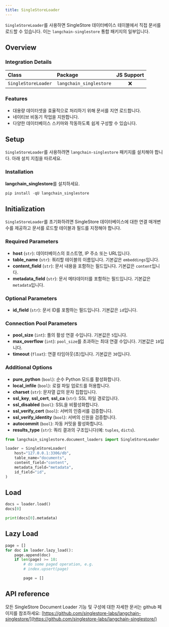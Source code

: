 ```yaml
---
title: SingleStoreLoader
---
```


`SingleStoreLoader`를 사용하면 SingleStore 데이터베이스 테이블에서 직접 문서를 로드할 수 있습니다. 이는 `langchain-singlestore` 통합 패키지의 일부입니다.

## Overview

### Integration Details

| Class | Package | JS Support |
| :--- | :--- | :---: |
| `SingleStoreLoader` | `langchain_singlestore` | ❌ |

### Features

- 대용량 데이터셋을 효율적으로 처리하기 위해 문서를 지연 로드합니다.
- 네이티브 비동기 작업을 지원합니다.
- 다양한 데이터베이스 스키마와 작동하도록 쉽게 구성할 수 있습니다.

## Setup

`SingleStoreLoader`를 사용하려면 `langchain-singlestore` 패키지를 설치해야 합니다. 아래 설치 지침을 따르세요.

### Installation

**langchain_singlestore**를 설치하세요.

```python
pip install -qU langchain_singlestore
```

## Initialization

`SingleStoreLoader`를 초기화하려면 SingleStore 데이터베이스에 대한 연결 매개변수를 제공하고 문서를 로드할 테이블과 필드를 지정해야 합니다.

### Required Parameters

- **host** (`str`): 데이터베이스의 호스트명, IP 주소 또는 URL입니다.
- **table_name** (`str`): 쿼리할 테이블의 이름입니다. 기본값은 `embeddings`입니다.
- **content_field** (`str`): 문서 내용을 포함하는 필드입니다. 기본값은 `content`입니다.
- **metadata_field** (`str`): 문서 메타데이터를 포함하는 필드입니다. 기본값은 `metadata`입니다.

### Optional Parameters

- **id_field** (`str`): 문서 ID를 포함하는 필드입니다. 기본값은 `id`입니다.

### Connection Pool Parameters

- **pool_size** (`int`): 풀의 활성 연결 수입니다. 기본값은 `5`입니다.
- **max_overflow** (`int`): `pool_size`를 초과하는 최대 연결 수입니다. 기본값은 `10`입니다.
- **timeout** (`float`): 연결 타임아웃(초)입니다. 기본값은 `30`입니다.

### Additional Options

- **pure_python** (`bool`): 순수 Python 모드를 활성화합니다.
- **local_infile** (`bool`): 로컬 파일 업로드를 허용합니다.
- **charset** (`str`): 문자열 값의 문자 집합입니다.
- **ssl_key**, **ssl_cert**, **ssl_ca** (`str`): SSL 파일 경로입니다.
- **ssl_disabled** (`bool`): SSL을 비활성화합니다.
- **ssl_verify_cert** (`bool`): 서버의 인증서를 검증합니다.
- **ssl_verify_identity** (`bool`): 서버의 신원을 검증합니다.
- **autocommit** (`bool`): 자동 커밋을 활성화합니다.
- **results_type** (`str`): 쿼리 결과의 구조입니다(예: `tuples`, `dicts`).

```python
from langchain_singlestore.document_loaders import SingleStoreLoader

loader = SingleStoreLoader(
    host="127.0.0.1:3306/db",
    table_name="documents",
    content_field="content",
    metadata_field="metadata",
    id_field="id",
)
```

## Load

```python
docs = loader.load()
docs[0]
```

```python
print(docs[0].metadata)
```

## Lazy Load

```python
page = []
for doc in loader.lazy_load():
    page.append(doc)
    if len(page) >= 10:
        # do some paged operation, e.g.
        # index.upsert(page)

        page = []
```

## API reference

모든 SingleStore Document Loader 기능 및 구성에 대한 자세한 문서는 github 페이지를 참조하세요: [https://github.com/singlestore-labs/langchain-singlestore/](https://github.com/singlestore-labs/langchain-singlestore/)